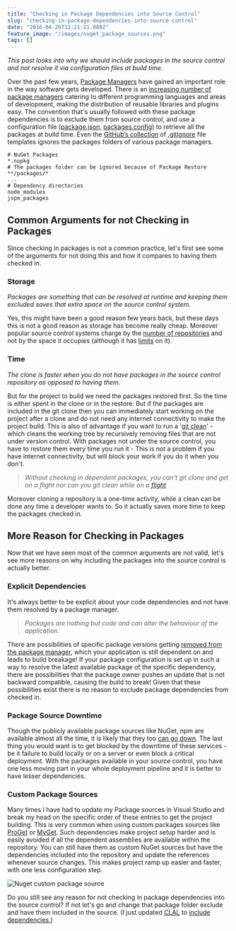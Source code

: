 ```yaml
---
title: "Checking in Package Dependencies into Source Control"
slug: "checking-in-package-dependencies-into-source-control"
date: "2016-04-26T12:21:21.000Z"
feature_image: "/images/nuget_package_sources.png"
tags: []
---
```


_This post looks into why we should include packages in the source control and not resolve it via configuration files at build time._

Over the past few years, [Package Managers](https://en.wikipedia.org/wiki/Package_manager) have gained an important role in the way software gets developed. There is an [increasing number of package managers](https://github.com/showcases/package-managers) catering to different programming languages and areas of development, making the distribution of reusable libraries and plugins easy. The convention that's usually followed with these package dependencies is to exclude them from source control, and use a configuration file ([package.json](https://docs.npmjs.com/files/package.json), [packages.config](https://docs.nuget.org/consume/package-restore)) to retrieve all the packages at build time. Even the [GitHub’s collection](https://github.com/github/gitignore) of [.gitignore](https://git-scm.com/docs/gitignore) file templates ignores the packages folders of various package managers.

    # NuGet Packages
    *.nupkg
    # The packages folder can be ignored because of Package Restore
    **/packages/*
    ...
    # Dependency directories
    node_modules
    jspm_packages
    

Common Arguments for not Checking in Packages
---------------------------------------------

Since checking in packages is not a common practice, let's first see some of the arguments for not doing this and how it compares to having them checked in.

### **Storage**

_Packages are something that can be resolved at runtime and keeping them excluded saves that extra space on the source control system._

Yes, this might have been a good reason few years back, but these days this is not a good reason as storage has become really cheap. Moreover popular source control systems charge by the [number of repositories](https://github.com/pricing/plans) and not by the space it occupies (although it has [limits](https://help.github.com/articles/what-is-my-disk-quota/) on it).

### **Time**

_The clone is faster when you do not have packages in the source control repository as opposed to having them._

But for the project to build we need the packages restored first. So the time is either spent in the clone or in the restore. But if the packages are included in the git clone then you can immediately start working on the project after a clone and do not need any internet connectivity to make the project build. This is also of advantage if you want to run a '[git clean](https://git-scm.com/docs/git-clean)' - which cleans the working tree by recursively removing files that are not under version control. With packages not under the source control, you have to restore them every time you run it - This is not a problem if you have internet connectivity, but will block your work if you do it when you don't.

> _Without checking in dependent packages, you can't git clone and get on a flight nor can you git clean while on a [flight](https://en.wikipedia.org/wiki/Airplane_mode)_

Moreover cloning a repository is a one-time activity, while a clean can be done any time a developer wants to. So it actually saves more time to keep the packages checked in.

More Reason for Checking in Packages
------------------------------------

Now that we have seen most of the common arguments are not valid, let's see more reasons on why including the packages into the source control is actually better.

### **Explicit Dependencies**

It's always better to be explicit about your code dependencies and not have them resolved by a package manager.

> _Packages are nothing but code and can alter the behaviour of the application._

There are possibilities of specific package versions getting [removed from the package manager](http://blog.npmjs.org/post/141577284765/kik-left-pad-and-npm), which your application is still dependent on and leads to build breakage! If your package configuration is set up in such a way to resolve the latest available package of the specific dependency, there are possibilities that the package owner pushes an update that is not backward compatible, causing the build to break! Given that these possibilities exist there is no reason to exclude package dependencies from checked in.

### **Package Source Downtime**

Though the publicly available package sources like NuGet, npm are available almost all the time, it is likely that they too [can go down](http://stackoverflow.com/questions/17806889/nuget-feed-reliability). The last thing you would want is to get blocked by the downtime of these services - be it failure to build locally or on a server or even block a critical deployment. With the packages available in your source control, you have one less moving part in your whole deployment pipeline and it is better to have lesser dependencies.

### **Custom Package Sources**

Many times I have had to update my Package sources in Visual Studio and break my head on the specific order of these entries to get the project building. This is very common when using custom packages sources like [ProGet](http://inedo.com/proget) or [MyGet](https://myget.org/). Such dependencies make project setup harder and is easily avoided if all the dependent assemblies are available within the repository. You can still have them as custom NuGet sources but have the dependencies included into the repository and update the references whenever source changes. This makes project ramp up easier and faster, with one less configuration step.

![Nuget custom package source](/images/nuget_package_sources.png)

Do you still see any reason for not checking in package dependencies into the source control? If not let's go and change that package folder exclude and have them included in the source. (I just updated [CLAL](__GHOST_URL__/blog/clal-command-line-application-launcher/) to [include dependencies.](https://github.com/rahulpnath/clal/commit/736023d9ab4bd285cb077ff54acd1bbaad142a08))
